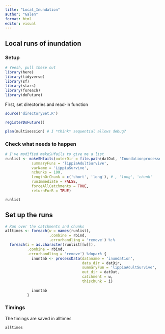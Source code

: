 ```yaml
---
title: "Local_Inundation"
author: "Galen"
format: html
editor: visual
---
```


## Local runs of inundation

### Setup

```r
# Yeesh, pull these out
library(here)
library(tidyverse)
library(sf)
library(stars)
library(foreach)
library(doFuture)
```

First, set directories and read-in function

```r
source('directorySet.R')

registerDoFuture()

plan(multisession) # I *think* sequential allows debug?
```

### Check what needs to happen

```r
# I've modified makeSHfails to give me a list
runlist <- makeSHfails(outerDir = file.path(datOut, 'Inundationprocessed'),
            summaryFuns = 'lippiaAdultSurvive',
            varName = 'LippiaSurvive',
            nchunks = 100,
            lengthOrChunk = c('short', 'long'), # , 'long', 'chunk'
            runImmediate = FALSE,
            forceAllCatchments = TRUE,
            returnForR = TRUE)
```

```r
runlist
```

## Set up the runs

```r
# Run over the catchments and chunks 
alltimes <- foreach(w = names(runlist), 
                    .combine = rbind, 
                    .errorhandling = 'remove') %:%
  foreach(i = as.character(runlist[[w]]), 
          .combine = rbind, 
          .errorhandling = 'remove') %dopar% {
            inuntab <- processData(dataname = 'inundation', 
                                   data_dir = datDir, 
                                   summaryFun = 'lippiaAdultSurvive', 
                                   out_dir = datOut, 
                                   catchment = w, 
                                   thischunk = i)
            
            inuntab
          }
```

### Timings

The timings are saved in alltimes

```r
alltimes
```
